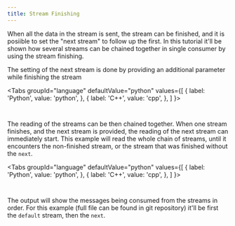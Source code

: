 ```yaml
---
title: Stream Finishing
---
```




When all the data in the stream is sent, the stream can be finished, and it is posiible to set the "next stream" to follow up the first. In this tutorial it'll be shown how several streams can be chained together in single consumer by using the stream finishing.

The setting of the next stream is done by providing an additional parameter while finishing the stream

<Tabs
  groupId="language"
  defaultValue="python"
  values={[
    { label: 'Python', value: 'python', },
    { label: 'C++', value: 'cpp', },
  ]
}>
<TabItem value="python">

```python content="./examples/python/next_stream.py" snippetTag="next_stream_set"
```

</TabItem>

<TabItem value="cpp">

```cpp content="./examples/cpp/next_stream.cpp" snippetTag="next_stream_set"
```

</TabItem>
</Tabs>

The reading of the streams can be then chained together. When one stream finishes, and the next stream is provided, the reading of the next stream can immediately start. This example will read the whole chain of streams, until it encounters the non-finished stream, or the stream that was finished without the ```next```.

<Tabs
  groupId="language"
  defaultValue="python"
  values={[
    { label: 'Python', value: 'python', },
    { label: 'C++', value: 'cpp', },
  ]
}>
<TabItem value="python">

```python content="./examples/python/next_stream.py" snippetTag="read_stream"
```

</TabItem>

<TabItem value="cpp">

```cpp content="./examples/cpp/next_stream.cpp" snippetTag="read_stream"
```

</TabItem>
</Tabs>

The output will show the messages being consumed from the streams in order. For this example (full file can be found in git repository) it'll be first the ```default``` stream, then the ```next```.
